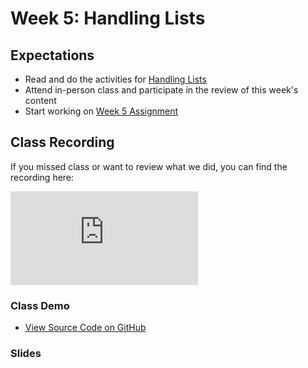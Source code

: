 # Week 5: Handling Lists

## Expectations

- Read and do the activities for [Handling Lists](/week-5/lists)
- Attend in-person class and participate in the review of this week's content
- Start working on [Week 5 Assignment](/week-5/assignment)

## Class Recording

If you missed class or want to review what we did, you can find the recording here:

<iframe
  style={{ width: "100%", aspectRatio: "16/9" }}
  src="https://www.youtube.com/embed/1-sJn9H0Nhw?si=-Lfx_18Opd-Pf61K"
  title="YouTube video player"
  frameBorder="0"
  allow="accelerometer; autoplay; clipboard-write; encrypted-media; gyroscope; picture-in-picture; web-share"
  allowFullScreen="allowFullScreen"
></iframe>

### Class Demo

- [View Source Code on GitHub ](https://github.com/warsylewicz/webdev2-demos/blob/master/app/week-5/page.js)

### Slides


<Slideshow file="/week-5/slides" />
